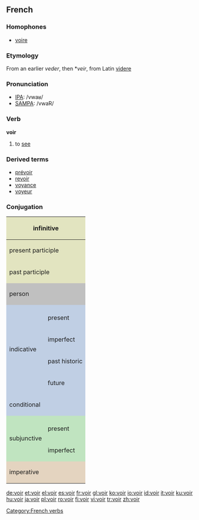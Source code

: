 ==French==
===Homophones===
*[[voire]]
===Etymology===
From an earlier ''veder'', then *''veir'', from Latin [[videre]]

===Pronunciation===
*[[w:IPA|IPA]]: /vwaʁ/
*[[w:SAMPA|SAMPA]]: /vwaR/

===Verb===
'''voir'''

# to [[see]]

===Derived terms===
*[[prévoir]]
*[[revoir]]
*[[voyance]]
*[[voyeur]]

===Conjugation===

<center>
{| style="background:#F0F0F0"
|-
! colspan="3" style="background:#e2e4c0" | infinitive
| colspan="5" | voir

|-
! colspan="3" style="background:#e2e4c0" | present participle
| colspan="5" | [[voyant]]

|-
! colspan="3" style="background:#e2e4c0" | past participle
| colspan="5" | [[vu]]

|-
! colspan="2" rowspan="2" style="background:#C0C0C0" | person
! colspan="3" style="background:#C0C0C0" | singular
! colspan="3" style="background:#C0C0C0" | plural

|-
! style="background:#C0C0C0;width:12.5%" | first
! style="background:#C0C0C0;width:12.5%" | second
! style="background:#C0C0C0;width:12.5%" | third
! style="background:#C0C0C0;width:12.5%" | first
! style="background:#C0C0C0;width:12.5%" | second
! style="background:#C0C0C0;width:12.5%" | third

|-
! style="background:#c0cfe4" rowspan="5" | indicative
! style="background:#c0cfe4" | 
! style="background:#c0cfe4" | je
! style="background:#c0cfe4" | tu
! style="background:#c0cfe4" | il
! style="background:#c0cfe4" | nous
! style="background:#c0cfe4" | vous
! style="background:#c0cfe4" | ils

|-
! style="height:3em;background:#c0cfe4" | present
| vois
| vois
| voit
| voyons
| voyez
| voient

|-
! style="height:3em;background:#c0cfe4" | imperfect
| voyais
| voyais
| voyait
| voyions
| voyiez
| voyaient

|-
! style="height:3em;background:#c0cfe4" | past historic
| vis
| vis
| vit
| vîmes
| vîtes
| virent

|-
! style="height:3em;background:#c0cfe4" | future
| verrai
| verras
| verra
| verrons
| verrez
| verront

|-
! style="height:3em;background:#c0cfe4" colspan="2" | conditional
| verrais
| verrais
| verrait
| verrions
| verriez
| verraient

|-
! style="background:#c0e4c0" rowspan="3" | subjunctive
! style="background:#c0e4c0" | 
! style="background:#c0e4c0" | que je
! style="background:#c0e4c0" | que tu
! style="background:#c0e4c0" | qu'il
! style="background:#c0e4c0" | que nous
! style="background:#c0e4c0" | que vous
! style="background:#c0e4c0" | qu'ils

|-
! style="height:3em;background:#c0e4c0" | present
| voie
| voies
| voie
| voyions
| voyiez
| voient

|-
! style="height:3em;background:#c0e4c0" rowspan="1" | imperfect
| visse
| visses
| vît
| vissions
| vissiez
| vissent

|-
! colspan="2" rowspan="2" style="height:3em;background:#e4d4c0" | imperative
! style="background:#e4d4c0" | -
! style="background:#e4d4c0" | tu
! style="background:#e4d4c0" | -
! style="background:#e4d4c0" | nous
! style="background:#e4d4c0" | vous
! style="background:#e4d4c0" | -

|-
|
| vois
| 
| voyons
| voyez
| 

|}
</center>

[[Category:French verbs]]

[[de:voir]]
[[et:voir]]
[[el:voir]]
[[es:voir]]
[[fr:voir]]
[[gl:voir]]
[[ko:voir]]
[[io:voir]]
[[id:voir]]
[[it:voir]]
[[ku:voir]]
[[hu:voir]]
[[ja:voir]]
[[pl:voir]]
[[ro:voir]]
[[fi:voir]]
[[vi:voir]]
[[tr:voir]]
[[zh:voir]]